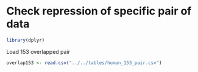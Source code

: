 # Check repression of specific pair of data
```r
library(dplyr)
```

Load 153 overlapped pair
```r
overlap153 <- read.csv("../../tables/human_153_pair.csv")
```

